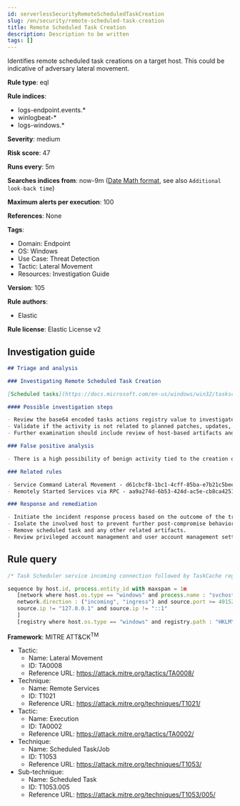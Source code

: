 ```yaml
---
id: serverlessSecurityRemoteScheduledTaskCreation
slug: /en/security/remote-scheduled-task-creation
title: Remote Scheduled Task Creation
description: Description to be written
tags: []
---
```


<div id="remote-scheduled-task-creation"></div>

Identifies remote scheduled task creations on a target host. This could be indicative of adversary lateral movement.

**Rule type**: eql

**Rule indices**: 

* logs-endpoint.events.*
* winlogbeat-*
* logs-windows.*

**Severity**: medium

**Risk score**: 47

**Runs every**: 5m

**Searches indices from**: now-9m ([Date Math format](((ref))/common-options.html#date-math), see also <DocLink id="serverlessSecurityRulesUiCreate" section="set-the-rules-schedule">`Additional look-back time`</DocLink>)

**Maximum alerts per execution**: 100

**References**: None

**Tags**: 

* Domain: Endpoint
* OS: Windows
* Use Case: Threat Detection
* Tactic: Lateral Movement
* Resources: Investigation Guide

**Version**: 105

**Rule authors**: 

* Elastic

**Rule license**: Elastic License v2

## Investigation guide

```markdown
## Triage and analysis

### Investigating Remote Scheduled Task Creation

[Scheduled tasks](https://docs.microsoft.com/en-us/windows/win32/taskschd/about-the-task-scheduler) are a great mechanism for persistence and program execution. These features can be used remotely for a variety of legitimate reasons, but at the same time used by malware and adversaries. When investigating scheduled tasks that were set up remotely, one of the first steps should be to determine the original intent behind the configuration and to verify if the activity is tied to benign behavior such as software installation or any kind of network administrator work. One objective for these alerts is to understand the configured action within the scheduled task. This is captured within the registry event data for this rule and can be base64 decoded to view the value.

#### Possible investigation steps

- Review the base64 encoded tasks actions registry value to investigate the task configured action.
- Validate if the activity is not related to planned patches, updates, network administrator activity, or legitimate software installations.
- Further examination should include review of host-based artifacts and network logs from around when the scheduled task was created, on both the source and target machines.

### False positive analysis

- There is a high possibility of benign activity tied to the creation of remote scheduled tasks as it is a general feature within Windows and used for legitimate purposes for a wide range of activity. Any kind of context should be found to further understand the source of the activity and determine the intent based on the scheduled task's contents.

### Related rules

- Service Command Lateral Movement - d61cbcf8-1bc1-4cff-85ba-e7b21c5beedc
- Remotely Started Services via RPC - aa9a274d-6b53-424d-ac5e-cb8ca4251650

### Response and remediation

- Initiate the incident response process based on the outcome of the triage.
- Isolate the involved host to prevent further post-compromise behavior.
- Remove scheduled task and any other related artifacts.
- Review privileged account management and user account management settings. Consider implementing group policy object (GPO) policies to further restrict activity, or configuring settings that only allow administrators to create remote scheduled tasks.

```

## Rule query

```js
/* Task Scheduler service incoming connection followed by TaskCache registry modification  */

sequence by host.id, process.entity_id with maxspan = 1m
   [network where host.os.type == "windows" and process.name : "svchost.exe" and
   network.direction : ("incoming", "ingress") and source.port >= 49152 and destination.port >= 49152 and
   source.ip != "127.0.0.1" and source.ip != "::1"
   ]
   [registry where host.os.type == "windows" and registry.path : "HKLM\\SOFTWARE\\Microsoft\\Windows NT\\CurrentVersion\\Schedule\\TaskCache\\Tasks\\*\\Actions"]

```

**Framework**: MITRE ATT&CK<sup>TM</sup>

* Tactic:
    * Name: Lateral Movement
    * ID: TA0008
    * Reference URL: https://attack.mitre.org/tactics/TA0008/
* Technique:
    * Name: Remote Services
    * ID: T1021
    * Reference URL: https://attack.mitre.org/techniques/T1021/
* Tactic:
    * Name: Execution
    * ID: TA0002
    * Reference URL: https://attack.mitre.org/tactics/TA0002/
* Technique:
    * Name: Scheduled Task/Job
    * ID: T1053
    * Reference URL: https://attack.mitre.org/techniques/T1053/
* Sub-technique:
    * Name: Scheduled Task
    * ID: T1053.005
    * Reference URL: https://attack.mitre.org/techniques/T1053/005/

